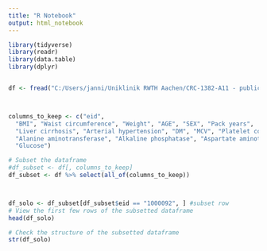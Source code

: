 ```yaml
---
title: "R Notebook"
output: html_notebook
---
```


```r
library(tidyverse)
library(readr)
library(data.table)
library(dplyr)


df <- fread("C:/Users/janni/Uniklinik RWTH Aachen/CRC-1382-A11 - public/projects/hcc/data/09_09_2024/X_outer_basic_all_raw.csv")



columns_to_keep <- c("eid",
  "BMI", "Waist circumference", "Weight", "AGE", "SEX", "Pack years",
  "Liver cirrhosis", "Arterial hypertension", "DM", "MCV", "Platelet count",
  "Alanine aminotransferase", "Alkaline phosphatase", "Aspartate aminotransferase",
  "Glucose")

# Subset the dataframe
#df_subset <- df[, columns_to_keep]
df_subset <- df %>% select(all_of(columns_to_keep))



df_solo <- df_subset[df_subset$eid == "1000092", ] #subset row
# View the first few rows of the subsetted dataframe
head(df_solo)

# Check the structure of the subsetted dataframe
str(df_solo)




```

